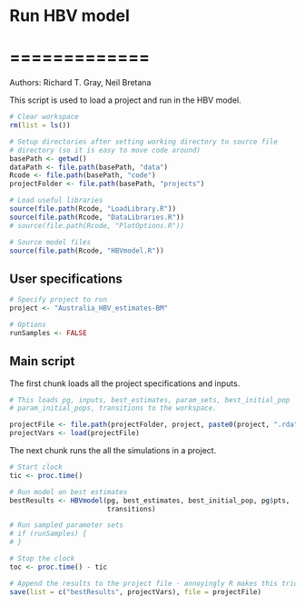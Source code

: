 # Run HBV model 
# =============

Authors: Richard T. Gray, Neil Bretana

This script is used to load a project and run in the HBV model. 

```r
# Clear workspace
rm(list = ls()) 

# Setup directories after setting working directory to source file 
# directory (so it is easy to move code around)
basePath <- getwd()
dataPath <- file.path(basePath, "data") 
Rcode <- file.path(basePath, "code")
projectFolder <- file.path(basePath, "projects")

# Load useful libraries
source(file.path(Rcode, "LoadLibrary.R"))
source(file.path(Rcode, "DataLibraries.R"))
# source(file.path(Rcode, "PlotOptions.R"))

# Source model files
source(file.path(Rcode, "HBVmodel.R"))

```

## User specifications

```r
# Specify project to run
project <- "Australia_HBV_estimates-BM"

# Options
runSamples <- FALSE

```

## Main script

The first chunk loads all the project specifications and inputs.

```r
# This loads pg, inputs, best_estimates, param_sets, best_initial_pop
# param_initial_pops, transitions to the workspace.

projectFile <- file.path(projectFolder, project, paste0(project, ".rda"))
projectVars <- load(projectFile)

```

The next chunk runs the all the simulations in a project.

```r

# Start clock
tic <- proc.time()

# Run model on best estimates
bestResults <- HBVmodel(pg, best_estimates, best_initial_pop, pg$pts,
                        transitions)

# Run sampled parameter sets
# if (runSamples) {
# }

# Stop the clock
toc <- proc.time() - tic

# Append the results to the project file - annoyingly R makes this tricky!
save(list = c("bestResults", projectVars), file = projectFile)

  
```
